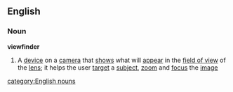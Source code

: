 ==English==
===Noun===
'''viewfinder'''
{{wikipedia}}
#A [[device]] on a [[camera]] that [[show]]s what will [[appear]] in the [[field of view]] of the [[lens]]; it helps the user [[target]] a [[subject]], [[zoom]] and [[focus]] the [[image]]
[[category:English nouns]]